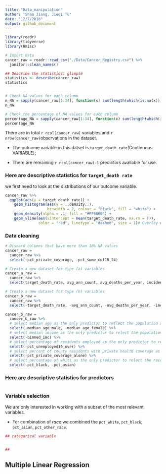 ```yaml
---
title: "Data_manipulation"
author: "Shan Jiang, Jieqi Tu"
date: "12/7/2018"
output: github_document
---
```

```r
library(readr)
library(tidyverse)
library(Hmisc)

```

```r
# Import data
cancer_raw = readr::read_csv("./Data/Cancer_Registry.csv") %>% 
  janitor::clean_names() 

## Deacribe the statistics: glimpse
statistics <- describe(cancer_raw)
statistics 


# Check NA values for each column
n_NA = sapply(cancer_raw[1:34], function(x) sum(length(which(is.na(x)))))
n_NA

# Check the percentage of NA values for each column
percentage_NA = sapply(cancer_raw[1:34], function(x) sum(length(which(is.na(x)))) / 3047)
percentage_NA
```

There are in total `r ncol(cancer_raw)` variables  and `r nrow(cancer_raw)`observations in the dataset. 

* The outcome variable in this datset is `target_death rate`(Continuous VARIABLE);

* There are remaining `r ncol(cancer_raw)-1` predictors avaliable for use.

### Here are descriptive statistics for `target_death rate`

we first need to look at the distributions of our outcome variable.

```r
cancer_raw %>% 
  ggplot(aes(x = target_death_rate)) + 
    geom_histogram(aes(y = ..density..),  
                   binwidth = 2, colour = "black", fill = "white") +
    geom_density(alpha = .1, fill = "#FF6666") +
    geom_vline(aes(xintercept = mean(target_death_rate, na.rm = T)),   # Ignore NA values for mean
               color = "red", linetype = "dashed", size = 1)# Overlay with transparent density plot
```

### Data cleaning
```r
# Discard columns that have more than 10% NA values 
cancer_raw = 
  cancer_raw %>% 
  select(-pct_private_coverage, -pct_some_col18_24)

# Create a new dataset for type (a) variables
cancer_a_raw = 
  cancer_raw %>% 
  select(target_death_rate, avg_ann_count, avg_deaths_per_year, incidence_rate, study_per_cap)

# Create a new dataset for type (b) variables
cancer_b_raw = 
  cancer_raw %>% 
  select(-target_death_rate, -avg_ann_count, -avg_deaths_per_year, -incidence_rate, -study_per_cap)
```

```r
cancer_b_raw =
  cancer_b_raw %>% 
  # select median age as the only predictor to reflect the population age level
  select(-median_age_male, -median_age_female) %>% 
  # select median income as the only predictor to relect the population income level
  select(-binned_inc) %>% 
  # select percentage of residents employed as the only predictor to relect the population employment level
  select(-pct_unemployed16_over) %>% 
  # select percent of county residents with private health coverage as the only predictor to relect the population health coverage level
  select(-pct_private_coverage_alone) %>% 
  # select percentage of whits as the only predictor to relect the race proportion
  select(-pct_black, -pct_asian)
```

### Here are descriptive statistics for predictors

```r

```


### Variable selection 

We are only interested in working with a subset of the most relevant variables.

* For combination of *race*:we combined the `pct_white`, `pct_black`, `pct_asian`, `pct_other_race`. 


```r
## categorical variable 


##
```

## Multiple Linear Regression
